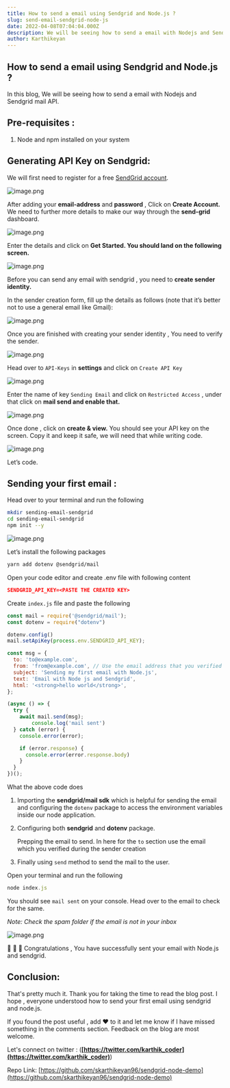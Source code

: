 ```yaml
---
title: How to send a email using Sendgrid and Node.js ?
slug: send-email-sendgrid-node-js
date: 2022-04-08T07:04:04.000Z
description: We will be seeing how to send a email with Nodejs and Sendgrid mail API
author: Karthikeyan
---
```

## How to send a email using Sendgrid and Node.js ?

In this blog, We will be seeing how to send a email with Nodejs and Sendgrid mail API.

## Pre-requisites :

1. Node and npm installed on your system

## Generating API Key on Sendgrid:

We will first need to register for a free [SendGrid account](https://signup.sendgrid.com/).

![image.png](https://cdn.hashnode.com/res/hashnode/image/upload/v1649438501423/tB0sANneE.png)

After adding your **email-address** and **password** , Click on **Create Account.** We need to further more details to make our way through the **send-grid** dashboard.

![image.png](https://cdn.hashnode.com/res/hashnode/image/upload/v1649438520063/jZRimzd38.png)

Enter the details and click on **Get Started.  You should land on the following screen.** 

![image.png](https://cdn.hashnode.com/res/hashnode/image/upload/v1649438617095/NY3QL6iE7.png)

Before you can send any email with sendgrid , you need to **create sender identity.** 

In the sender creation form, fill up the details as follows (note that it’s better not to use a general email like Gmail):

![image.png](https://cdn.hashnode.com/res/hashnode/image/upload/v1649438636230/WYluEaQQA.png)

Once you are finished with creating your sender identity , You need to verify the sender. 

![image.png](https://cdn.hashnode.com/res/hashnode/image/upload/v1649438659319/cILEyj1C6.png)

Head over to `API-Keys` in **settings** and click on `Create API Key` 

![image.png](https://cdn.hashnode.com/res/hashnode/image/upload/v1649438693248/iw15V9DqN.png)

Enter the name of key `Sending Email` and click on `Restricted Access` , under that click on **mail send  and enable that.**

![image.png](https://cdn.hashnode.com/res/hashnode/image/upload/v1649438714632/upRuGfOV1.png)

Once done , click on **create & view.** You should see your API key on the screen. Copy it and keep it safe, we will need that while writing code.

![image.png](https://cdn.hashnode.com/res/hashnode/image/upload/v1649438756322/zMA1XBxrk.png)

Let’s code. 

## Sending your first email :

Head over to your terminal and run the following 

```bash
mkdir sending-email-sendgrid
cd sending-email-sendgrid
npm init --y
```

![image.png](https://cdn.hashnode.com/res/hashnode/image/upload/v1649438781682/JOjzcNgdC.png)

Let’s install the following packages 

```bash
yarn add dotenv @sendgrid/mail
```

Open your code editor and create .env file with following content

```json
SENDGRID_API_KEY=<PASTE THE CREATED KEY>
```

Create `index.js` file and paste the following

```jsx
const mail = require('@sendgrid/mail');
const dotenv = require("dotenv")

dotenv.config()
mail.setApiKey(process.env.SENDGRID_API_KEY);

const msg = {
  to: 'to@example.com',
  from: 'from@example.com', // Use the email address that you verified during creation of your sender identity
  subject: 'Sending my first email with Node.js',
  text: 'Email with Node js and Sendgrid',
  html: '<strong>hello world</strong>',
};

(async () => {
  try {
    await mail.send(msg);
		console.log('mail sent')
  } catch (error) {
    console.error(error);

    if (error.response) {
      console.error(error.response.body)
    }
  }
})();
```

What the above code does 

1. Importing the **sendgrid/mail sdk**  which is helpful for sending the email and configuring the `dotenv` package to access the environment variables inside our node application.
2. Configuring both **sendgrid** and **dotenv** package. 
    
    Prepping the email to send. In here for the `to`  section use the email which you verified during the sender creation
    
3. Finally using `send` method to send the mail to the user. 

Open your terminal and run the following 

```jsx
node index.js
```

You should see `mail sent` on your console. Head over to the email to check for the same. 

*Note: Check the spam folder if the email is not in your inbox*

![image.png](https://cdn.hashnode.com/res/hashnode/image/upload/v1649438811369/Ltlqo4zpX.png)

🎉 🎉 🎉 Congratulations , You have successfully sent your email with Node.js and sendgrid. 

## Conclusion:

That's pretty much it. Thank you for taking the time to read the blog post. I hope , everyone understood how to send your first email using sendgrid and node.js.

If you found the post useful , add ❤️ to it and let me know if I have missed something in the comments section. Feedback on the blog are most welcome.

Let's connect on twitter : (**[https://twitter.com/karthik_coder](https://twitter.com/karthik_coder)**)

Repo Link: [https://github.com/skarthikeyan96/sendgrid-node-demo](https://github.com/skarthikeyan96/sendgrid-node-demo)